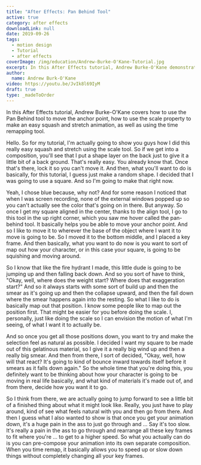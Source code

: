 ```yaml
---
title: "After Effects: Pan Behind Tool"
active: true
category: after effects
downloadLink: null
date: 2019-09-26
tags:
  - motion design
  - Tutorial
  - after effects
coverImage: /img/education/Andrew-Burke-O'Kane-Tutorial.jpg
excerpt: In this After Effects tutorial, Andrew Burke-O'Kane demonstrates for us how to use the pan behind tool.
author:
  name: Andrew Burk-O'Kane
video: https://youtu.be/JvIk8l69IyM
draft: true
type: _madeToOrder
---
```


In this After Effects tutorial, Andrew Burke-O'Kane covers how to use the Pan Behind tool to move the anchor point, how to use the scale property to make an easy squash and stretch animation, as well as using the time remapping tool.

Hello. So for my tutorial, I'm actually going to show you guys how I did this really easy squash and stretch using the scale tool. So if we get into a composition, you'll see that I put a shape layer on the back just to give it a little bit of a back ground. That's really easy. You already know that. Once that's there, lock it so you can't move it. And then, what you'll want to do is basically, for this tutorial, I guess just make a random shape. I decided that I was going to use a square. And so I'm going to make that right now.

Yeah, I chose blue because, why not? And for some reason I noticed that when I was screen recording, none of the external windows popped up so you can't actually see the color that's going on in there. But anyway. So once I get my square aligned in the center, thanks to the align tool, I go to this tool in the up right corner, which you saw me hover called the pan-behind tool. It basically helps you be able to move your anchor point. And so I like to move it to wherever the base of the object where I want it to move is going to be. So I moved it to the bottom middle, and I placed a key frame. And then basically, what you want to do now is you want to sort of map out how your character, or in this case your square, is going to be squishing and moving around.

So I know that like the fire hydrant I made, this little dude is going to be jumping up and then falling back down. And so you sort of have to think, "Okay, well, where does the weight start? Where does that exaggeration start?" And so it always starts with some sort of build up and then the smear as it's going up and then the collapse upward, and then the fall down where the smear happens again into the resting. So what I like to do is basically map out that position. I know some people like to map out the position first. That might be easier for you before doing the scale. I, personally, just like doing the scale so I can envision the motion of what I'm seeing, of what I want it to actually be.

And so once you get all those positions down, you want to try and make the selection feel as natural as possible. I decided I want my square to be made out of this gelatinous material, so I give it a really big wind up and then a really big smear. And then from there, I sort of decided, "Okay, well, how will that react? It's going to kind of bounce inward towards itself before it smears as it falls down again." So the whole time that you're doing this, you definitely want to be thinking about how your character is going to be moving in real life basically, and what kind of materials it's made out of, and from there, decide how you want it to go.

So I think from there, we are actually going to jump forward to see a little bit of a finished thing about what it might look like. Really, you just have to play around, kind of see what feels natural with you and then go from there. And then I guess what I also wanted to show is that once you get your animation down, it's a huge pain in the ass to just go through and ... Say it's too slow. It's really a pain in the ass to go through and rearrange all these key frames to fit where you're ... to get to a higher speed. So what you actually can do is you can pre-compose your animation into its own separate composition. When you time remap, it basically allows you to speed up or slow down things without completely changing all your key frames.